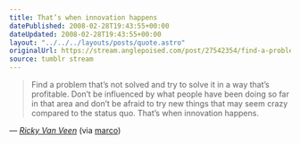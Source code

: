 ```yaml
---
title: That’s when innovation happens
datePublished: 2008-02-28T19:43:55+00:00
dateUpdated: 2008-02-28T19:43:55+00:00
layout: "../../../layouts/posts/quote.astro"
originalUrl: https://stream.anglepoised.com/post/27542354/find-a-problem-thats-not-solved-and-try-to-solve
source: tumblr stream
---
```


> Find a problem that’s not solved and try to solve it in a way that’s profitable. Don’t be influenced by what people have been doing so far in that area and don’t be afraid to try new things that may seem crazy compared to the status quo. That’s when innovation happens.

— <cite>[Ricky Van Veen](https://heyheyok.tumblr.com/post/27400161/find-a-problem-thats-not-solved-and-try-to-solve)</cite> (via [marco](http://tumblelog.marco.org/))
